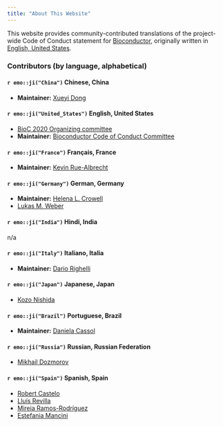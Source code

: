 ```yaml
---
title: "About This Website"
---
```


This website provides community-contributed translations of the project-wide Code of Conduct statement for [Bioconductor](https://bioconductor.org/), originally written in [English, United States](en-US.html). 

### Contributors (by language, alphabetical)

#### `r emo::ji("China")` Chinese, China

- **Maintainer:** [Xueyi Dong](https://github.com/XueyiDong)

#### `r emo::ji("United_States")` English, United States

- [BioC 2020 Organizing committee](https://bioc2020.bioconductor.org/organizers)
- **Maintainer:** [Bioconductor Code of Conduct Committee](https://www.bioconductor.org/about/code-of-conduct/)

#### `r emo::ji("France")` Français, France

- **Maintainer:** [Kevin Rue-Albrecht](https://github.com/kevinrue)

#### `r emo::ji("Germany")` German, Germany

- **Maintainer:** [Helena L. Crowell](https://github.com/HelenaLC)
- [Lukas M. Weber](https://github.com/lmweber)

#### `r emo::ji("India")` Hindi, India

n/a

#### `r emo::ji("Italy")` Italiano, Italia

- **Maintainer:** [Dario Righelli](https://github.com/drighelli)

#### `r emo::ji("Japan")` Japanese, Japan

- [Kozo Nishida](https://github.com/kozo2)

#### `r emo::ji("Brazil")` Portuguese, Brazil

- **Maintainer:** [Daniela Cassol](https://github.com/dcassol)

#### `r emo::ji("Russia")` Russian, Russian Federation

- [Mikhail Dozmorov](https://github.com/mdozmorov)

#### `r emo::ji("Spain")` Spanish, Spain

- [Robert Castelo](https://github.com/rcastelo)
- [Lluís Revilla](https://github.com/llrs)
- [Mireia Ramos-Rodríguez](https://github.com/mireia-bioinfo)
- [Estefania Mancini](https://github.com/estepi)
